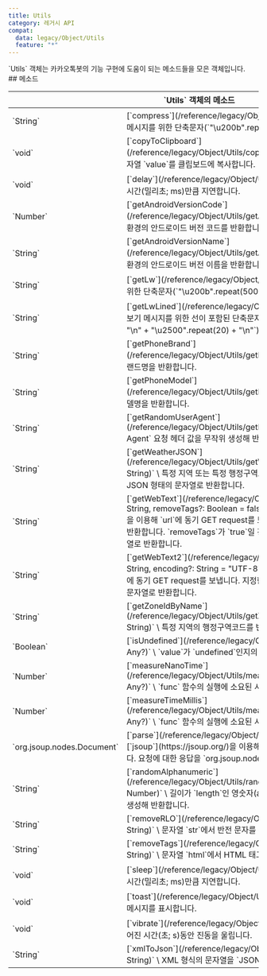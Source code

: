 ```yaml
---
title: Utils
category: 레거시 API
compat:
  data: legacy/Object/Utils
  feature: "*"
---
```


<Section>
  `Utils` 객체는 카카오톡봇의 기능 구현에 도움이 되는 메소드들을 모은 객체입니다.
</Section>
<Section>
  ## 메소드

  <Table>
    <Thead>
      <Tr>
        <Th colSpan="2">`Utils` 객체의 메소드</Th>
      </Tr>
    </Thead>
    <Tbody>
      <Tr>
        <Td><span>`String`</span></Td>
        <Td>
          [`compress`](/reference/legacy/Object/Utils/compress)`()` \
          전체보기 메시지를 위한 단축문자(`"\u200b".repeat(1000) + "\n"`)를 반환합니다.
        </Td>
      </Tr>
      <Tr>
        <Td><span>`void`</span></Td>
        <Td>
          [`copyToClipboard`](/reference/legacy/Object/Utils/copyToClipboard)`(value: String)` \
          문자열 `value`를 클립보드에 복사합니다.
        </Td>
      </Tr>
      <Tr>
        <Td><span>`void`</span></Td>
        <Td>
          [`delay`](/reference/legacy/Object/Utils/delay)`(mil: Number)` \
          일정 시간(밀리초; ms)만큼 지연합니다.
        </Td>
      </Tr>
      <Tr>
        <Td><span>`Number`</span></Td>
        <Td>
          [`getAndroidVersionCode`](/reference/legacy/Object/Utils/getAndroidVersionCode)`()` \
          앱 구동 환경의 안드로이드 버전 코드를 반환합니다.
        </Td>
      </Tr>
      <Tr>
        <Td><span>`String`</span></Td>
        <Td>
          [`getAndroidVersionName`](/reference/legacy/Object/Utils/getAndroidVersionName)`()` \
          앱 구동 환경의 안드로이드 버전 이름을 반환합니다.
        </Td>
      </Tr>
      <Tr>
        <Td><span>`String`</span></Td>
        <Td>
          [`getLw`](/reference/legacy/Object/Utils/getLw)`()` \
          전체보기 메시지를 위한 단축문자(`"\u200b".repeat(500)`)를 반환합니다.
        </Td>
      </Tr>
      <Tr>
        <Td><span>`String`</span></Td>
        <Td>
          [`getLwLined`](/reference/legacy/Object/Utils/getLwLined)`()` \
          전체보기 메시지를 위한 선이 포함된 단축문자 세트(`"\u200b".repeat(500) + "\n" + "\u2500".repeat(20) + "\n"`)를 반환합니다.
        </Td>
      </Tr>
      <Tr>
        <Td><span>`String`</span></Td>
        <Td>
          [`getPhoneBrand`](/reference/legacy/Object/Utils/getPhoneBrand)`()` \
          앱 구동 기기의 브랜드명을 반환합니다.
        </Td>
      </Tr>
      <Tr>
        <Td><span>`String`</span></Td>
        <Td>
          [`getPhoneModel`](/reference/legacy/Object/Utils/getPhoneModel)`()` \
          앱 구동 기기의 모델명을 반환합니다.
        </Td>
      </Tr>
      <Tr>
        <Td><span>`String`</span></Td>
        <Td>
          [`getRandomUserAgent`](/reference/legacy/Object/Utils/getRandomUserAgent)`()` \
          `User-Agent` 요청 헤더 값을 무작위 생성해 반환합니다.
        </Td>
      </Tr>
      <Tr>
        <Td><span>`String`</span></Td>
        <Td>
          [`getWeatherJSON`](/reference/legacy/Object/Utils/getWeatherJSON)`(locationOrZoneId: String)` \
          특정 지역 또는 특정 행정구역코드로 식별되는 지역의 기상 정보를 JSON 형태의 문자열로 반환합니다.
        </Td>
      </Tr>
      <Tr>
        <Td><span>`String`</span></Td>
        <Td>
          [`getWebText`](/reference/legacy/Object/Utils/getWebText)`(url: String, removeTags?: Boolean = false)` \
          [`jsoup`](https://jsoup.org/)을 이용해 `url`에 동기 GET request를 보냅니다. 요청에 대한 응답을 문자열로 반환합니다. `removeTags`가 `true`일
          경우 HTML 태그를 삭제한 응답을 문자열로 반환합니다.
        </Td>
      </Tr>
      <Tr>
        <Td><span>`String`</span></Td>
        <Td>
          [`getWebText2`](/reference/legacy/Object/Utils/getWebText2)`(url: String, encoding?: String = "UTF-8")` \
          `java.net` 패키지를 이용해 `url`에 동기 GET request를 보냅니다. 지정한 인코딩 형식의 요청에 대한 응답을 문자열로 반환합니다.
        </Td>
      </Tr>
      <Tr>
        <Td><span>`String`</span></Td>
        <Td>
          [`getZoneIdByName`](/reference/legacy/Object/Utils/getZoneIdByName)`(location: String)` \
          특정 지역의 행정구역코드를 반환합니다.
        </Td>
      </Tr>
      <Tr>
        <Td><span>`Boolean`</span></Td>
        <Td>
          [`isUndefined`](/reference/legacy/Object/Utils/isUndefined)`(value: Any?)` \
          `value`가 `undefined`인지의 여부를 반환합니다.
        </Td>
      </Tr>
      <Tr>
        <Td><span>`Number`</span></Td>
        <Td>
          [`measureNanoTime`](/reference/legacy/Object/Utils/measureNanoTime)`(func: () => Any?)` \
          `func` 함수의 실행에 소요된 시간을 반환합니다.(나노초; ns)
        </Td>
      </Tr>
      <Tr>
        <Td><span>`Number`</span></Td>
        <Td>
          [`measureTimeMillis`](/reference/legacy/Object/Utils/measureTimeMillis)`(func: () => Any?)` \
          `func` 함수의 실행에 소요된 시간을 반환합니다.(밀리초; ms)
        </Td>
      </Tr>
      <Tr>
        <Td><span>`org.jsoup.nodes.Document`</span></Td>
        <Td>
          [`parse`](/reference/legacy/Object/Utils/parse)`(url: String)` \
          [`jsoup`](https://jsoup.org/)을 이용해 `url`에 동기 GET request를 보냅니다. 요청에 대한 응답을 `org.jsoup.nodes.Document` 값으로
          반환합니다.
        </Td>
      </Tr>
      <Tr>
        <Td><span>`String`</span></Td>
        <Td>
          [`randomAlphanumeric`](/reference/legacy/Object/Utils/randomAlphanumeric)`(length: Number)` \
          길이가 `length`인 영숫자(alphanumeric characters)를 무작위 생성해 반환합니다.
        </Td>
      </Tr>
      <Tr>
        <Td><span>`String`</span></Td>
        <Td>
          [`removeRLO`](/reference/legacy/Object/Utils/removeRLO)`(str: String)` \
          문자열 `str`에서 반전 문자를 삭제한 값을 반환합니다.
        </Td>
      </Tr>
      <Tr>
        <Td><span>`String`</span></Td>
        <Td>
          [`removeTags`](/reference/legacy/Object/Utils/removeTags)`(html: String)` \
          문자열 `html`에서 HTML 태그를 삭제한 값을 반환합니다.
        </Td>
      </Tr>
      <Tr>
        <Td><span>`void`</span></Td>
        <Td>
          [`sleep`](/reference/legacy/Object/Utils/sleep)`(mil: Number)` \
          일정 시간(밀리초; ms)만큼 지연합니다.
        </Td>
      </Tr>
      <Tr>
        <Td><span>`void`</span></Td>
        <Td>
          [`toast`](/reference/legacy/Object/Utils/toast)`(msg: String)` \
          토스트 메시지를 표시합니다.
        </Td>
      </Tr>
      <Tr>
        <Td><span>`void`</span></Td>
        <Td>
          [`vibrate`](/reference/legacy/Object/Utils/vibrate)`(sec: Number)` \
          주어진 시간(초; s)동안 진동을 울립니다.
        </Td>
      </Tr>
      <Tr>
        <Td><span>`String`</span></Td>
        <Td>
          [`xmlToJson`](/reference/legacy/Object/Utils/xmlToJson)`(xml: String)` \
          XML 형식의 문자열을 `JSON String`으로 변환한 값을 반환합니다.
        </Td>
      </Tr>
    </Tbody>
  </Table>
</Section>